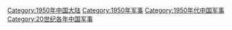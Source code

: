 [[Category:1950年中国大陆|Category:1950年中国大陆]]
[[Category:1950年军事|Category:1950年军事]]
[[Category:1950年代中国军事|Category:1950年代中国军事]]
[[Category:20世纪各年中国军事|Category:20世纪各年中国军事]]